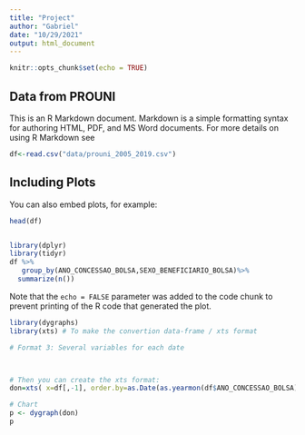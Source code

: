 ```yaml
---
title: "Project"
author: "Gabriel"
date: "10/29/2021"
output: html_document
---
```


```r
knitr::opts_chunk$set(echo = TRUE)
```

## Data  from PROUNI

This is an R Markdown document. Markdown is a simple formatting syntax for authoring HTML, PDF, and MS Word documents. For more details on using R Markdown see 

```r
df<-read.csv("data/prouni_2005_2019.csv")
```

## Including Plots

You can also embed plots, for example:

```r
head(df)


library(dplyr)
library(tidyr)
df %>%
   group_by(ANO_CONCESSAO_BOLSA,SEXO_BENEFICIARIO_BOLSA)%>%
  summarize(n())
```

Note that the `echo = FALSE` parameter was added to the code chunk to prevent printing of the R code that generated the plot.
```r
library(dygraphs)
library(xts) # To make the convertion data-frame / xts format

# Format 3: Several variables for each date



# Then you can create the xts format:
don=xts( x=df[,-1], order.by=as.Date(as.yearmon(df$ANO_CONCESSAO_BOLSA)))

# Chart
p <- dygraph(don)
p

```